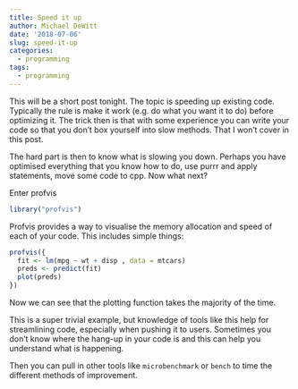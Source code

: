 ```yaml
---
title: Speed it up
author: Michael DeWitt
date: '2018-07-06'
slug: speed-it-up
categories:
  - programming
tags:
  - programming
---
```


This will be a short post tonight. The topic is speeding up existing code. Typically the rule is make it work (e.g. do what you want it to do) before optimizing it. The trick then is that with some experience you can write your code so that you don't box yourself into slow methods. That I won't cover in this post.

The hard part is then to know what is slowing you down. Perhaps you have optimised everything that you know how to do, use purrr and apply statements, move some code to cpp. Now what next?

Enter profvis

```r
library("profvis")
```

Profvis provides a way to visualise the memory allocation and speed of each of your code. This includes simple things:

```r
profvis({
  fit <- lm(mpg ~ wt + disp , data = mtcars)
  preds <- predict(fit)
  plot(preds)
})
```

Now we can see that the plotting function takes the majority of the time.

This is a super trivial example, but knowledge of tools like this help for streamlining code, especially when pushing it to users. Sometimes you don't know where the hang-up in your code is and this can help you understand what is happening.

Then you can pull in other tools like `microbenchmark` or `bench` to time the different methods of improvement.


